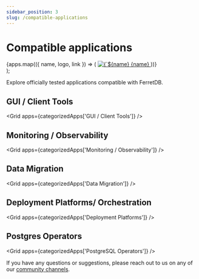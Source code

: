 ```yaml
---
sidebar_position: 3
slug: /compatible-applications
---
```


# Compatible applications



<div className={styles.container}>
  <div className={styles.grid}>
    {apps.map(({ name, logo, link }) => (
      <a
        key={name}
        href={link}
        target="_blank"
        rel="noopener noreferrer"
        className={`${styles.card} card`}
      >
        <img
          src={logo}
          alt={`${name} logo`}
          className={`${styles.logo} no-zoom`}
        />
        {name}
      </a>
    ))}
  </div>
</div>
);

Explore officially tested applications compatible with FerretDB.

<div style={{ marginTop: '3rem' }} />

## GUI / Client Tools

<Grid apps={categorizedApps['GUI / Client Tools']} />

## Monitoring / Observability

<Grid apps={categorizedApps['Monitoring / Observability']} />

## Data Migration

<Grid apps={categorizedApps['Data Migration']} />

## Deployment Platforms/ Orchestration

<Grid apps={categorizedApps['Deployment Platforms']} />

## Postgres Operators

<Grid apps={categorizedApps['PostgreSQL Operators']} />

If you have any questions or suggestions, please reach out to us on any of our [community channels](../introduction.md#community).
